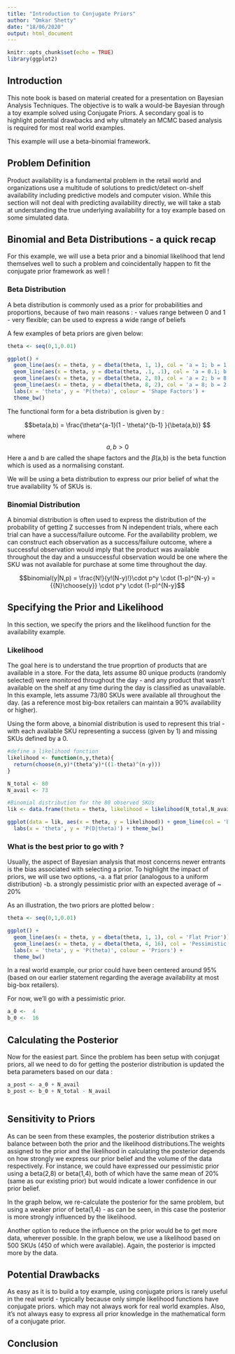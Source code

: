```yaml
---
title: "Introduction to Conjugate Priors"
author: "Omkar Shetty"
date: "18/06/2020"
output: html_document
---
```


```r
knitr::opts_chunk$set(echo = TRUE)
library(ggplot2)
```

## Introduction
This note book is based on material created for a presentation on Bayesian Analysis Techniques. The objective is to walk a would-be Bayesian through a toy example solved using Conjugate Priors. A secondary goal is to highlight potential drawbacks and why ultmately an MCMC based analysis is required for most real world examples.

This example will use a beta-binomial framework.

## Problem Definition

Product availability is a fundamental problem in the retail world and organizations use a multitude of solutions to predict/detect on-shelf availability including predictive models and computer vision. While this section will not deal with predicting availability directly, we will take a stab at understanding the true underlying availability for a toy example based on some simulated data.


## Binomial and Beta Distributions - a quick recap

For this example, we will use a beta prior and a binomial likelihood that lend themselves well to such a problem and coincidentally happen to fit the conjugate prior framework as well !

### Beta Distribution

A beta distribution is commonly used as a prior for probabilities and proportions, because of two main reasons :
- values range between 0 and 1
- very flexible; can be used to express a wide range of beliefs

A few examples of beta priors are given below:

```r
theta <- seq(0,1,0.01)

ggplot() +
  geom_line(aes(x = theta, y = dbeta(theta, 1, 1), col = 'a = 1; b = 1')) +
  geom_line(aes(x = theta, y = dbeta(theta, .1, .1), col = 'a = 0.1; b = 0.1')) +
  geom_line(aes(x = theta, y = dbeta(theta, 2, 8), col = 'a = 2; b = 8')) +
  geom_line(aes(x = theta, y = dbeta(theta, 8, 2), col = 'a = 8; b = 2')) +
  labs(x = 'theta', y = 'P(theta)', colour = 'Shape Factors') +
  theme_bw()

```

The functional form for a beta distribution is given by :

$$beta(a,b) = \frac{\theta^{a-1}(1 - \theta)^{b-1} }{\beta(a,b)} $$
where $$ a, b > 0 $$
Here a and b are called the shape factors and the $\beta$(a,b) is the beta function which is used as a normalising constant.

We will be using a beta distribution to express our prior belief of what the true availability % of SKUs is.

### Binomial Distribution

A binomial distribution is often used to express the distribution of the probability of getting Z successes from N independent trials, where each trial can have a success/failure outcome.
For the availability problem, we can construct each observation as a success/failure outcome, where a successful observation would imply that the product was available throughout the day and a unsuccessful observation would be one where the SKU was not available for purchase at some time throughout the day.

$$binomial(y|N,p) = \frac{N!}{y!(N-y)!}\cdot p^y \cdot (1-p)^{N-y} = {{N}\choose{y}} \cdot p^y \cdot (1-p)^{N-y}$$

## Specifying the Prior and Likelihood
In this section, we specify the priors and the likelihood function for the availability example.

### Likelihood

The goal here is to understand the true proprtion of products that are available in a store. For the data, lets assume 80 unique products (randomly selected) were monitored throughout the day - and any product that wasn't available on the shelf at any time during the day is classified as unavailable.
In this example, lets assume 73/80 SKUs were available all throughout the day. (as a reference most big-box retailers can maintain a 90% availability or higher).

Using the form above, a binomial distribution is used to represent this trial - with each available SKU representing a success (given by 1) and missing SKUs defined by a 0.

```r
#define a likelihood function
likelihood <- function(n,y,theta){
  return(choose(n,y)*(theta^y)*((1-theta)^(n-y)))
}

N_total <- 80
N_avail <- 73

#Binomial distribution for the 80 observed SKUs
lik <- data.frame(theta = theta, likelihood = likelihood(N_total,N_avail,theta))

ggplot(data = lik, aes(x = theta, y = likelihood)) + geom_line(col = 'black') +
  labs(x = 'theta', y = 'P(D|theta)') + theme_bw()

```


### What is the best prior to go with ?

Usually, the aspect of Bayesian analysis that most concerns newer entrants is the bias associated with selecting a prior. To highlight the impact of priors, we will use two options,
-a. a flat prior (analogous to a uniform distribution)
-b. a strongly pessimistic prior with an expected average of ~ 20%

As an illustration, the two priors are plotted below :


```r
theta <- seq(0,1,0.01)

ggplot() +
  geom_line(aes(x = theta, y = dbeta(theta, 1, 1), col = 'Flat Prior')) +
  geom_line(aes(x = theta, y = dbeta(theta, 4, 16), col = 'Pessimistic Prior')) +
  labs(x = 'theta', y = 'P(theta)', colour = 'Priors') +
  theme_bw()

```

In a real world example, our prior could have been centered around 95% (based on our earlier statement regarding the average availability at most big-box retailers).

For now, we'll go with a pessimistic prior.

```r

a_0 <-  4
b_0 <-  16

```


## Calculating the Posterior

Now for the easiest part. Since the problem has been setup with conjugat priors, all we need to do for getting the posterior distribution is updated the beta parameters based on our data :

```r

a_post <- a_0 + N_avail
b_post <- b_0 + N_total - N_avail



```



## Sensitivity to Priors
As can be seen from these examples, the posterior distribution strikes a balance between both the prior and the likelihood distributions.The weights assigned to the prior and the likelihood in calculating the posterior depends on how strongly we express our prior belief and the volume of the data respectively.
For instance, we could have expressed our pessimistic prior using a beta(2,8) or beta(1,4), both of which have the same mean of 20% (same as our existing prior) but would indicate a lower confidence in our prior belief.

In the graph below, we re-calculate the posterior for the same problem, but using a weaker prior of beta(1,4) - as can be seen, in this case the posterior is more strongly influenced by the likelihood.

<insert graph here>

Another option to reduce the influence on the prior would be to get more data, wherever possible. 
In the graph below, we use a likelihood based on 500 SKUs (450 of which were available). Again, the posterior is impcted more by the data.

<insert graph below>

## Potential Drawbacks
As easy as it is to build a toy example, using conjugate priors is rarely useful in the real world - typically because only simple likelihood functions have conjugate priors. which may not always work for real world examples.
Also, it's not always easy to express all prior knowledge in the mathematical form of a conjugate prior.

## Conclusion